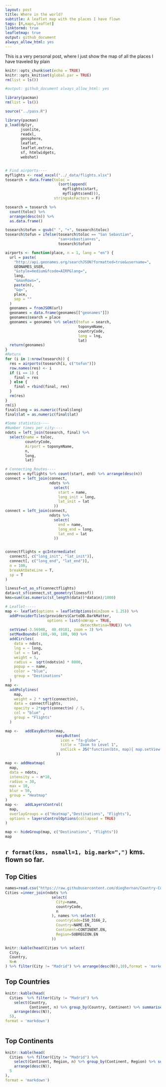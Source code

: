 ```yaml
---
layout: post
title: Where in the world?
subtitle: A leaflet map with the places I have flown
tags: [R,maps,leaflet]
linktormd: true
leafletmap: true
output: github_document 
always_allow_html: yes
---
```



This is a very personal post, where I just show the map of all the places I have traveled by plain



```r

knitr::opts_chunk$set(echo = TRUE)
knitr::opts_knit$set(global.par = TRUE)
rm(list = ls())

#output: github_document always_allow_html: yes

library(pacman)
rm(list = ls())

source("../pass.R")

library(pacman)
p_load(dplyr,
       jsonlite,
       readxl,
       geosphere,
       leaflet,
       leaflet.extras,
       sf, htmlwidgets,
       webshot)


# Find airports----
myflights <- read_excel("../_data/flights.xlsx")
tosearch = data.frame(toloc = 
                        (sort(append(
                          myflights$start, 
                          myflights$end))),
                      stringsAsFactors = F)

tosearch = tosearch %>% 
  count(toloc) %>% 
  arrange(desc(n)) %>% 
  as.data.frame()

tosearch$tofun = gsub(" ", "+", tosearch$toloc)
tosearch$tofun = ifelse(tosearch$toloc == "San Sebastian",
                        "san+sebastian+es",
                        tosearch$tofun)

airports <- function(place, n = 1, lang = "en") {
  url = paste(
    "http://api.geonames.org/searchJSON?formatted=true&username=",
    GEONAMES_USER,
    "&style=medium&fcode=AIRP&lang=",
    lang,
    "&maxRows=",
    paste(n),
    "&q=",
    place,
    sep = ""
  )
  geonames = fromJSON(url)
  geonames = data.frame(geonames[["geonames"]])
  geonames$search = place
  geonames = geonames %>% select(tofun = search,
                                 toponymName,
                                 countryCode,
                                 long = lng,
                                 lat)
  return(geonames)
}
#Return
for (i in 1:nrow(tosearch)) {
  res = airports(tosearch[i, c("tofun")])
  row.names(res) <- i
  if (i == 1) {
    final = res
  } else {
    final = rbind(final, res)
  }
  rm(res)
}
rm(i)
final$long = as.numeric(final$long)
final$lat = as.numeric(final$lat)

#Some statistics----
#Number times per city----
ndots = left_join(tosearch, final) %>%
  select(name = toloc,
         countryCode,
         Airport = toponymName,
         n,
         long,
         lat)

# Connecting Routes----
connect = myflights %>% count(start, end) %>% arrange(desc(n))
connect = left_join(connect,
                    ndots %>%
                      select(
                        start = name,
                        long_init = long,
                        lat_init = lat
                      ))
connect = left_join(connect,
                    ndots %>%
                      select(
                        end = name,
                        long_end = long,
                        lat_end = lat
                      ))


connectflights = gcIntermediate(
  connect[, c("long_init", "lat_init")],
  connect[, c("long_end", "lat_end")],
  n = 100,
  breakAtDateLine = T,
  sp = T
)

linessf=st_as_sf(connectflights)
data=st_sf(connect,st_geometry(linessf))
kms=sum((as.numeric(st_length(data))*data$n)/1000)

# Leaflet-----
map <- leaflet(options = leafletOptions(minZoom = 1.25)) %>%
  addProviderTiles(providers$CartoDB.DarkMatter,
                   options = list(noWrap = TRUE,
                                  detectRetina=TRUE)) %>%
  setView(-3.56948,  40.49181, zoom = 3) %>%
  setMaxBounds(-180,-90, 180, 90) %>%
  addCircles(
    data = ndots,
    lng = ~ long,
    lat = ~ lat,
    weight = 5,
    radius =  sqrt(ndots$n) * 8000,
    popup = ~ name,
    color = "blue",
    group = "Destinations"
  )
map <-
  addPolylines(
    map,
    weight = 2 * sqrt(connect$n),
    data = connectflights,
    opacity = 2*sqrt(connect$n) / 5,
    col = "blue" ,
    group = "Flights"
  )

map <-   addEasyButton(map,
                       easyButton(
                         icon = "fa-globe",
                         title = "Zoom to Level 1",
                         onClick = JS("function(btn, map){ map.setView([ 40.49181,-3.56948],1.25); }")
                       ))

map <- addHeatmap(
  map,
  data = ndots,
  intensity = ~ n*10,
  radius = 30,
  max = 10,
  blur = 50,
  group = "Heatmap"
)
map <-   addLayersControl(
  map,
  overlayGroups = c("Heatmap","Destinations", "Flights"),
  options = layersControlOptions(collapsed = TRUE)
)

map <- hideGroup(map, c("Destinations", "Flights"))
map
```




## `r format(kms, nsmall=1, big.mark=",")` kms. flown so far.



## Top Cities

```r
names=read.csv("https://raw.githubusercontent.com/dieghernan/Country-Codes-and-International-Organizations/master/outputs/Countrycodes.csv")
Cities =inner_join(ndots %>%
                     select(
                       City=name,
                       countryCode,
                       n
                     ), names %>% select(
                       countryCode=ISO_3166_2,
                       Country=NAME.EN,
                       Continent=CONTINENT.EN,
                       Region=SUBREGION.EN
                     ))

knitr::kable(head(Cities %>% select(
  City,
  Country,
  N=n
) %>% filter(City != "Madrid") %>% arrange(desc(N)),10),format = 'markdown')

```

## Top Countries

```r

knitr::kable(head(
  Cities  %>% filter(City != "Madrid") %>%
    select(Country,
           Continent, n) %>% group_by(Country, Continent) %>% summarise(N = sum(n)) %>%
    arrange(desc(N)),
  5),
format = 'markdown')
  
```

## Top Continents

```r

knitr::kable(head(
  Cities  %>% filter(City != "Madrid") %>%
    select(Continent, Region, n) %>% group_by(Continent, Region) %>% summarise(N = sum(n)) %>%
    arrange(desc(N)),
  5
),
format = 'markdown')
```